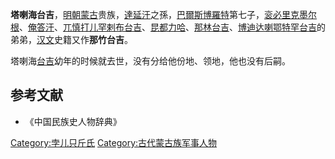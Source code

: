 '''塔喇海台吉'''，[[明朝|明朝]][[蒙古|蒙古]]贵族，[[達延汗|達延汗]]之孫，[[巴爾斯博羅特|巴爾斯博羅特]]第七子，[[衮必里克墨尔根|衮必里克墨尔根]]、[[俺答汗|俺答汗]]、[[兀慎打儿罕剌布台吉|兀慎打儿罕剌布台吉]]、[[昆都力哈|昆都力哈]]、[[那林台吉|那林台吉]]、[[博迪达喇鄂特罕台吉|博迪达喇鄂特罕台吉]]的弟弟，[[汉文|汉文]]史籍又作'''那竹台吉'''。

塔喇海[[台吉|台吉]]幼年的时候就去世，没有分给他份地、领地，他也没有后嗣。
==参考文献==
*《中国民族史人物辞典》

[[Category:孛儿只斤氏|Category:孛儿只斤氏]]
[[Category:古代蒙古族军事人物|Category:古代蒙古族军事人物]]